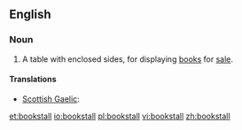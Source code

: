 ==English==

===Noun===
{{en-noun}}

# A table with enclosed sides, for displaying [[book]]s for [[sale]].

====Translations====
{{trans-top|shop}}
* [[Scottish Gaelic]]: {{t|gd|stàile-leabhraichean|f}}
{{trans-mid}}
{{trans-bottom}}

[[et:bookstall]]
[[io:bookstall]]
[[pl:bookstall]]
[[vi:bookstall]]
[[zh:bookstall]]